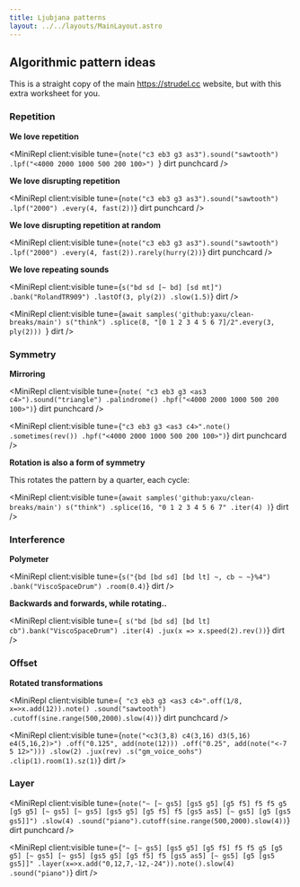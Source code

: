 ```yaml
---
title: Ljubjana patterns
layout: ../../layouts/MainLayout.astro
---
```



## Algorithmic pattern ideas

This is a straight copy of the main https://strudel.cc website, but with this extra worksheet for you.

### Repetition

**We love repetition**

<MiniRepl client:visible tune={`note("c3 eb3 g3 as3").sound("sawtooth")
.lpf("<4000 2000 1000 500 200 100>")
`} dirt punchcard />

**We love disrupting repetition**

<MiniRepl client:visible tune={`note("c3 eb3 g3 as3").sound("sawtooth")
  .lpf("2000")
  .every(4, fast(2))`} dirt punchcard />

**We love disrupting repetition at random**

<MiniRepl client:visible tune={`note("c3 eb3 g3 as3").sound("sawtooth")
  .lpf("2000")
  .every(4, fast(2)).rarely(hurry(2))`} dirt punchcard />

**We love repeating sounds**

<MiniRepl client:visible tune={`s("bd sd [~ bd] [sd mt]")
  .bank("RolandTR909")
  .lastOf(3, ply(2))
  .slow(1.5)`} dirt />

<MiniRepl client:visible tune={`await samples('github:yaxu/clean-breaks/main')
s("think")
  .splice(8, "[0 1 2 3 4 5 6 7]/2".every(3, ply(2)))
`} dirt />

### Symmetry

**Mirroring**

<MiniRepl client:visible tune={`note( "c3 eb3 g3 <as3 c4>").sound("triangle")
  .palindrome()
  .hpf("<4000 2000 1000 500 200 100>")`} dirt punchcard />

<MiniRepl client:visible tune={`"c3 eb3 g3 <as3 c4>".note()
  .sometimes(rev())
  .hpf("<4000 2000 1000 500 200 100>")`} dirt punchcard />

**Rotation is also a form of symmetry**

This rotates the pattern by a quarter, each cycle:

<MiniRepl client:visible tune={`await samples('github:yaxu/clean-breaks/main')
s("think")
  .splice(16, "0 1 2 3 4 5 6 7"
          .iter(4)
         )`} dirt />

### Interference

**Polymeter**

<MiniRepl client:visible tune={`s("{bd [bd sd] [bd lt] ~, cb ~ ~}%4")
  .bank("ViscoSpaceDrum")
  .room(0.4)`} dirt />

**Backwards and forwards, while rotating..**

<MiniRepl client:visible tune={`
s("bd [bd sd] [bd lt] cb").bank("ViscoSpaceDrum")
  .iter(4)
  .jux(x => x.speed(2).rev())`} dirt />

### Offset

**Rotated transformations**

<MiniRepl client:visible tune={` "c3 eb3 g3 <as3 c4>".off(1/8, x=>x.add(12)).note()
   .sound("sawtooth")
  .cutoff(sine.range(500,2000).slow(4))`} dirt punchcard />

<MiniRepl client:visible tune={`note("<c3(3,8) c4(3,16) d3(5,16) e4(5,16,2)>")
  .off("0.125", add(note(12)))
  .off("0.25", add(note("<-7 5 12>")))
  .slow(2)
  .jux(rev)
  .s("gm_voice_oohs")
  .clip(1).room(1).sz(1)`} dirt />

### Layer

<MiniRepl client:visible tune={`note("~ [~ gs5] [gs5 g5] [g5 f5] f5 f5 g5 [g5 g5] [~ gs5] [~ gs5] [gs5 g5] [g5 f5] f5 [gs5 as5] [~ gs5] [g5 [gs5 gs5]]")
  .slow(4)
  .sound("piano").cutoff(sine.range(500,2000).slow(4))`} dirt punchcard />

<MiniRepl client:visible tune={`"~ [~ gs5] [gs5 g5] [g5 f5] f5 f5 g5 [g5 g5] [~ gs5] [~ gs5] [gs5 g5] [g5 f5] f5 [gs5 as5] [~ gs5] [g5 [gs5 gs5]]"
.layer(x=>x.add("0,12,7,-12,-24")).note().slow(4)
.sound("piano")`} dirt />
